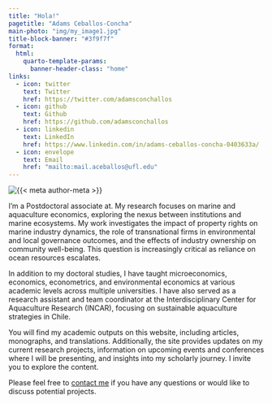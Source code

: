 ---
title: "Hola!"
pagetitle: "Adams Ceballos-Concha"
main-photo: "img/my_image1.jpg"
title-block-banner: "#3f9f7f"
format:
  html:
    quarto-template-params:
      banner-header-class: "home"
links:
  - icon: twitter
    text: Twitter
    href: https://twitter.com/adamsconchallos
  - icon: github
    text: Github
    href: https://github.com/adamsconchallos
  - icon: linkedin
    text: LinkedIn
    href: https://www.linkedin.com/in/adams-ceballos-concha-0403633a/
  - icon: envelope
    text: Email
    href: "mailto:mail.aceballos@ufl.edu"  
---

::: {.grid}

::: {.g-col-12 .g-col-sm-4}

```{=html}
<div class="grid" style="--bs-columns: 5; row-gap: 0;">
  <div class="g-col-1 g-col-sm-0"></div>
  <div class="g-col-3 g-col-sm-5">
    <picture>
      <source media="(min-width: 576px)" srcset="{{< meta main-photo >}}">
      <img class="img-fluid" src="{{< meta main-photo >}}" alt="{{< meta author-meta >}}">
    </picture>
  </div>
  <div class="g-col-1 g-col-sm-0"></div>
</div>
```

:::

::: {.g-col-12 .g-col-sm-8}

I'm a Postdoctoral associate at. My research focuses on marine and aquaculture economics, exploring the nexus between institutions and marine ecosystems. My work investigates the impact of property rights on marine industry dynamics, the role of transnational firms in environmental and local governance outcomes, and the effects of industry ownership on community well-being. This question is increasingly critical as reliance on ocean resources escalates.

In addition to my doctoral studies, I have taught microeconomics, economics, econometrics, and environmental economics at various academic levels across multiple universities. I have also served as a research assistant and team coordinator at the Interdisciplinary Center for Aquaculture Research (INCAR), focusing on sustainable aquaculture strategies in Chile.

You will find my academic outputs on this website, including articles, monographs, and translations. Additionally, the site provides updates on my current research projects, information on upcoming events and conferences where I will be presenting, and insights into my scholarly journey. I invite you to explore the content.

Please feel free to [contact me](mailto:aceballos@ufl.edu) if you have any questions or would like to discuss potential projects.

:::

:::



